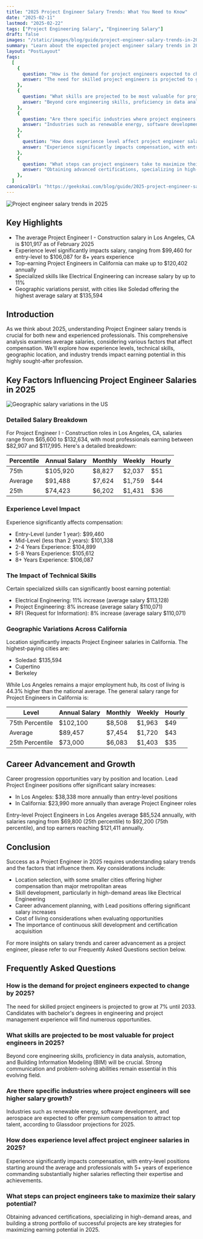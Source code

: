 ```yaml
---
title: "2025 Project Engineer Salary Trends: What You Need to Know"
date: "2025-02-11"
lastmod: "2025-02-22"
tags: ["Project Engineering Salary", "Engineering Salary"]
draft: false
images: "/static/images/blog/guide/project-engineer-salary-trends-in-2025.png"
summary: "Learn about the expected project engineer salary trends in 2025. Stay informed about the upcoming changes in the industry."
layout: "PostLayout"
faqs:
  [
    {
      question: "How is the demand for project engineers expected to change by 2025?",
      answer: "The need for skilled project engineers is projected to grow at 7% until 2033. Candidates with bachelor&apos;s degrees in engineering and project management experience will find numerous opportunities.",
    },
    {
      question: "What skills are projected to be most valuable for project engineers in 2025?",
      answer: "Beyond core engineering skills, proficiency in data analysis, automation, and Building Information Modeling (BIM) will be crucial. Strong communication and problem-solving abilities remain essential in this evolving field.",
    },
    {
      question: "Are there specific industries where project engineers will see higher salary growth?",
      answer: "Industries such as renewable energy, software development, and aerospace are expected to offer premium compensation to attract top talent, according to Glassdoor projections for 2025.",
    },
    {
      question: "How does experience level affect project engineer salaries in 2025?",
      answer: "Experience significantly impacts compensation, with entry-level positions starting around the average and professionals with 5+ years of experience commanding substantially higher salaries reflecting their expertise and achievements.",
    },
    {
      question: "What steps can project engineers take to maximize their salary potential?",
      answer: "Obtaining advanced certifications, specializing in high-demand areas, and building a strong portfolio of successful projects are key strategies for maximizing earning potential in 2025.",
    },
  ]
canonicalUrl: "https://geekskai.com/blog/guide/2025-project-engineer-salary-trends-what-you-need-to-know/"
---
```


![Project engineer salary trends in 2025](/static/images/blog/guide/project-engineer-salary-trends-in-2025.png)

## Key Highlights

- The average Project Engineer I - Construction salary in Los Angeles, CA is $101,917 as of February 2025
- Experience level significantly impacts salary, ranging from $99,460 for entry-level to $106,087 for 8+ years experience
- Top-earning Project Engineers in California can make up to $120,402 annually
- Specialized skills like Electrical Engineering can increase salary by up to 11%
- Geographic variations persist, with cities like Soledad offering the highest average salary at $135,594

## Introduction

As we think about 2025, understanding Project Engineer salary trends is crucial for both new and experienced professionals. This comprehensive analysis examines average salaries, considering various factors that affect compensation. We'll explore how experience levels, technical skills, geographic location, and industry trends impact earning potential in this highly sought-after profession.

## Key Factors Influencing Project Engineer Salaries in 2025

![Geographic salary variations in the US](/static/images/blog/guide/geographic-salary-variations-in-the-us.png)

### Detailed Salary Breakdown

For Project Engineer I - Construction roles in Los Angeles, CA, salaries range from $65,600 to $132,634, with most professionals earning between $82,907 and $117,995. Here's a detailed breakdown:

| Percentile | Annual Salary | Monthly | Weekly | Hourly |
| ---------- | ------------- | ------- | ------ | ------ |
| 75th       | $105,920      | $8,827  | $2,037 | $51    |
| Average    | $91,488       | $7,624  | $1,759 | $44    |
| 25th       | $74,423       | $6,202  | $1,431 | $36    |

### Experience Level Impact

Experience significantly affects compensation:

- Entry-Level (under 1 year): $99,460
- Mid-Level (less than 2 years): $101,338
- 2-4 Years Experience: $104,899
- 5-8 Years Experience: $105,612
- 8+ Years Experience: $106,087

### The Impact of Technical Skills

Certain specialized skills can significantly boost earning potential:

- Electrical Engineering: 11% increase (average salary $113,128)
- Project Engineering: 8% increase (average salary $110,071)
- RFI (Request for Information): 8% increase (average salary $110,071)

### Geographic Variations Across California

Location significantly impacts Project Engineer salaries in California. The highest-paying cities are:

- Soledad: $135,594
- Cupertino
- Berkeley

While Los Angeles remains a major employment hub, its cost of living is 44.3% higher than the national average. The general salary range for Project Engineers in California is:

| Level           | Annual Salary | Monthly | Weekly | Hourly |
| --------------- | ------------- | ------- | ------ | ------ |
| 75th Percentile | $102,100      | $8,508  | $1,963 | $49    |
| Average         | $89,457       | $7,454  | $1,720 | $43    |
| 25th Percentile | $73,000       | $6,083  | $1,403 | $35    |

## Career Advancement and Growth

Career progression opportunities vary by position and location. Lead Project Engineer positions offer significant salary increases:

- In Los Angeles: $38,338 more annually than entry-level positions
- In California: $23,990 more annually than average Project Engineer roles

Entry-level Project Engineers in Los Angeles average $85,524 annually, with salaries ranging from $69,800 (25th percentile) to $92,200 (75th percentile), and top earners reaching $121,411 annually.

## Conclusion

Success as a Project Engineer in 2025 requires understanding salary trends and the factors that influence them. Key considerations include:

- Location selection, with some smaller cities offering higher compensation than major metropolitan areas
- Skill development, particularly in high-demand areas like Electrical Engineering
- Career advancement planning, with Lead positions offering significant salary increases
- Cost of living considerations when evaluating opportunities
- The importance of continuous skill development and certification acquisition

For more insights on salary trends and career advancement as a project engineer, please refer to our Frequently Asked Questions section below.

## Frequently Asked Questions

### How is the demand for project engineers expected to change by 2025?

The need for skilled project engineers is projected to grow at 7% until 2033. Candidates with bachelor's degrees in engineering and project management experience will find numerous opportunities.

### What skills are projected to be most valuable for project engineers in 2025?

Beyond core engineering skills, proficiency in data analysis, automation, and Building Information Modeling (BIM) will be crucial. Strong communication and problem-solving abilities remain essential in this evolving field.

### Are there specific industries where project engineers will see higher salary growth?

Industries such as renewable energy, software development, and aerospace are expected to offer premium compensation to attract top talent, according to Glassdoor projections for 2025.

### How does experience level affect project engineer salaries in 2025?

Experience significantly impacts compensation, with entry-level positions starting around the average and professionals with 5+ years of experience commanding substantially higher salaries reflecting their expertise and achievements.

### What steps can project engineers take to maximize their salary potential?

Obtaining advanced certifications, specializing in high-demand areas, and building a strong portfolio of successful projects are key strategies for maximizing earning potential in 2025.
